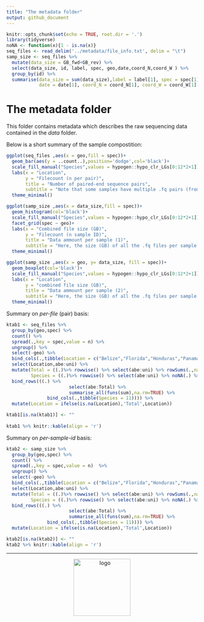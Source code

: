 ```yaml
---
title: "The metadata folder"
output: github_document
---
```


```r
knitr::opts_chunk$set(echo = TRUE, root.dir = '.')
library(tidyverse)
noNA <- function(x){1 - is.na(x)}
seq_files <- read_delim('../metadata/file_info.txt', delim = "\t")
samp_size <- seq_files %>% 
  mutate(data_size = GB_fwd+GB_rev) %>% 
  select(data_size, id, label, spec, geo,date,coord_N,coord_W ) %>%
  group_by(id) %>%
  summarise(data_size = sum(data_size),label = label[1], spec = spec[1], geo = geo[1],
            date = date[1], coord_N = coord_N[1], coord_W = coord_W[1] )
```

# The metadata folder

This folder contains metadata which describes the raw sequencing data contained in the *data* folder.

Below is a short summary of the sample compostition:

```r
ggplot(seq_files ,aes(x = geo,fill = spec))+
  geom_bar(aes(y = ..count..),position='dodge',col='black')+
  scale_fill_manual("Species",values = hypogen::hypo_clr_LGs[0:12*2+1])+
  labs(x = "Location", 
       y = "Filecount (n per pair)", 
       title = "Number of paired-end sequence pairs",
       subtitle = "Note that some samples have multiple .fq pairs (from different lanes/ runs)")+
  theme_minimal()
```
```r
ggplot(samp_size ,aes(x = data_size,fill = spec))+
  geom_histogram(col='black')+
  scale_fill_manual("Species",values = hypogen::hypo_clr_LGs[0:12*2+1])+
  facet_grid(spec ~ geo)+
  labs(x = "Combined file size (GB)", 
       y = "Filecount (n sample ID)", 
       title = "Data ammount per sample (1)",
       subtitle = "Here, the size (GB) of all the .fq files per sample were combined")+
  theme_minimal()
```

```r
ggplot(samp_size ,aes(x = geo, y= data_size, fill = spec))+
  geom_boxplot(col='black')+
  scale_fill_manual("Species",values = hypogen::hypo_clr_LGs[0:12*2+1])+
  labs(x = "Location", 
       y = "combined file size (GB)", 
       title = "Data ammount per sample (2)",
       subtitle = "Here, the size (GB) of all the .fq files per sample were combined")+
  theme_minimal()
```

Summary on *per-file* (pair) basis:

```r
ktab1 <- seq_files %>% 
  group_by(geo,spec) %>% 
  count() %>% 
  spread(.,key = spec,value = n) %>%
  ungroup() %>%
  select(-geo) %>%
  bind_cols(.,tibble(Location = c("Belize","Florida","Honduras","Panama"))) %>%
  select(Location,abe:uni) %>% 
  mutate(Total = ((.)%>% rowwise() %>% select(abe:uni) %>% rowSums(.,na.rm = TRUE)),
         Species = ((.)%>% rowwise() %>% select(abe:uni) %>% noNA(.) %>% rowSums()) ) %>% 
  bind_rows(((.) %>% 
                       select(abe:Total) %>% 
                       summarise_all(funs(sum),na.rm=TRUE) %>%
               bind_cols(.,tibble(Species = 11)))) %>%
  mutate(Location = ifelse(is.na(Location),'Total',Location))

ktab1[is.na(ktab1)] <- ""
  
ktab1 %>% knitr::kable(align = 'r')
```

Summary on *per-sample-id* basis:

```r
ktab2 <- samp_size %>% 
  group_by(geo,spec) %>% 
  count() %>% 
  spread(.,key = spec,value = n)  %>% 
  ungroup() %>%
  select(-geo) %>%
  bind_cols(.,tibble(Location = c("Belize","Florida","Honduras","Panama"))) %>%
  select(Location,abe:uni) %>% 
  mutate(Total = ((.)%>% rowwise() %>% select(abe:uni) %>% rowSums(.,na.rm = TRUE)) ,
         Species = ((.)%>% rowwise() %>% select(abe:uni) %>% noNA(.) %>% rowSums()) ) %>% 
  bind_rows(((.) %>% 
                       select(abe:Total) %>% 
                       summarise_all(funs(sum),na.rm=TRUE) %>%
               bind_cols(.,tibble(Species = 11)))) %>%
  mutate(Location = ifelse(is.na(Location),'Total',Location))

ktab2[is.na(ktab2)] <- ""
ktab2 %>% knitr::kable(align = 'r')
```

---

<center><img src="../logo.svg" alt="logo" width="150"/></center>

